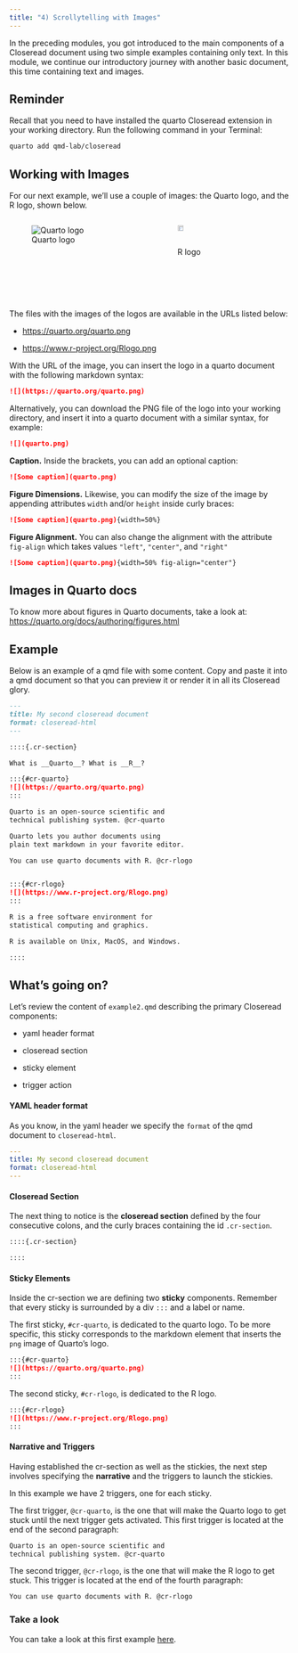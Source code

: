 ```yaml
---
title: "4) Scrollytelling with Images"
---
```


In the preceding modules, you got introduced to the main components of a 
Closeread document using two simple examples containing only text. In this 
module, we continue our introductory journey with another basic document, this 
time containing text and images.

:::{.callout-note}
## Reminder

Recall that you need to have installed the quarto Closeread extension in your 
working directory. Run the following command in your Terminal:

```.markdown
quarto add qmd-lab/closeread
```
:::


## Working with Images

For our next example, we'll use a couple of images: the Quarto logo, and the
R logo, shown below.

:::: {.columns}

::: {.column width="50%"}
![Quarto logo](https://quarto.org/quarto.png){fig-align="left"}
:::

::: {.column width="50%"}
![R logo](https://www.r-project.org/Rlogo.png){width=26% fig-align="left"}
:::

::::

The files with the images of the logos are available in the URLs listed below:

- <https://quarto.org/quarto.png>

- <https://www.r-project.org/Rlogo.png>

With the URL of the image, you can insert the logo in a quarto document with the 
following markdown syntax:

```.markdown
![](https://quarto.org/quarto.png)
```

Alternatively, you can download the PNG file of the logo into your working
directory, and insert it into a quarto document with a similar syntax, 
for example:

```.markdown
![](quarto.png)
```

__Caption.__ Inside the brackets, you can add an optional caption:

```.markdown
![Some caption](quarto.png)
```

__Figure Dimensions.__ Likewise, you can modify the size of the image by 
appending attributes `width` and/or `height` inside curly braces:

```.markdown
![Some caption](quarto.png){width=50%}
```

__Figure Alignment.__ You can also change the alignment with the attribute `fig-align` which takes
values `"left"`, `"center"`, and `"right"`

```.markdown
![Some caption](quarto.png){width=50% fig-align="center"}
```

:::{.callout-tip}
## Images in Quarto docs

To know more about figures in Quarto documents, take a look at:
<a href="https://quarto.org/docs/authoring/figures.html" target="_blank">https://quarto.org/docs/authoring/figures.html</a>
:::


## Example

Below is an example of a qmd file with some content. Copy and paste it into a
qmd document so that you can preview it or render it in all its Closeread glory.

```.markdown
---
title: My second closeread document
format: closeread-html
---

::::{.cr-section}

What is __Quarto__? What is __R__?

:::{#cr-quarto}
![](https://quarto.org/quarto.png)
:::

Quarto is an open-source scientific and 
technical publishing system. @cr-quarto

Quarto lets you author documents using 
plain text markdown in your favorite editor.

You can use quarto documents with R. @cr-rlogo


:::{#cr-rlogo}
![](https://www.r-project.org/Rlogo.png)
:::

R is a free software environment for 
statistical computing and graphics. 

R is available on Unix, MacOS, and Windows.

::::
```


## What's going on?

Let's review the content of `example2.qmd` describing the primary Closeread 
components:

- yaml header format

- closeread section

- sticky element

- trigger action



#### YAML header format

As you know, in the yaml header we specify the `format` of the qmd document 
to `closeread-html`.

```yaml
---
title: My second closeread document
format: closeread-html
---
```


#### Closeread Section

The next thing to notice is the __closeread section__ defined by the four
consecutive colons, and the curly braces containing the id `.cr-section`.

```.markdown
::::{.cr-section}

::::
```


#### Sticky Elements

Inside the cr-section we are defining two __sticky__ components. Remember 
that every sticky is surrounded by a div `:::` and a label or name.

The first sticky, `#cr-quarto`, is dedicated to the quarto logo. To be more
specific, this sticky corresponds to the markdown element that inserts the `png`
image of Quarto's logo.

```.markdown
:::{#cr-quarto}
![](https://quarto.org/quarto.png)
:::
```

The second sticky, `#cr-rlogo`, is dedicated to the R logo.

```.markdown
:::{#cr-rlogo}
![](https://www.r-project.org/Rlogo.png)
:::
```


#### Narrative and Triggers

Having established the cr-section as well as the stickies, the next step
involves specifying the __narrative__ and the triggers to launch the stickies.

In this example we have 2 triggers, one for each sticky. 

The first trigger, `@cr-quarto`, is the one that will make the Quarto logo to
get stuck until the next trigger gets activated. This first trigger is located
at the end of the second paragraph:

```.markdown
Quarto is an open-source scientific and 
technical publishing system. @cr-quarto
```

The second trigger, `@cr-rlogo`, is the one that will make the R logo to
get stuck. This trigger is located at the end of the fourth paragraph:

```.markdown
You can use quarto documents with R. @cr-rlogo
```


### Take a look

You can take a look at this first example 
<a href="../examples/example2/index.html" target="_blank">here</a>.
